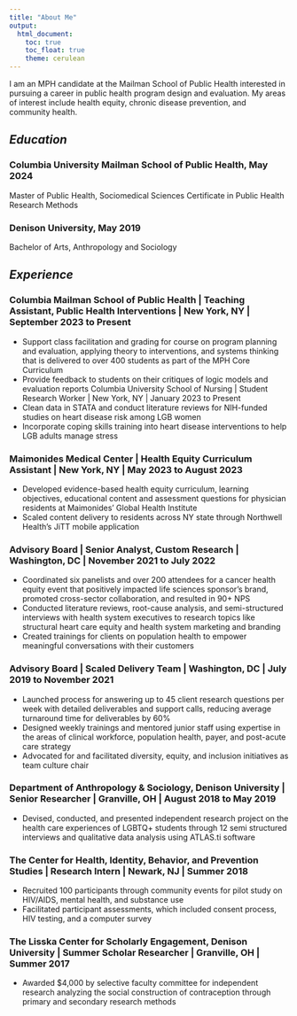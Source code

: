 ```yaml
---
title: "About Me"
output: 
  html_document:
    toc: true
    toc_float: true
    theme: cerulean
---
```


I am an MPH candidate at the Mailman School of Public Health interested in pursuing a career in public health program design and evaluation. My areas of interest include health equity, chronic disease prevention, and community health.

## _Education_

### Columbia University Mailman School of Public Health, May 2024
Master of Public Health, Sociomedical Sciences
Certificate in Public Health Research Methods

### Denison University, May 2019
Bachelor of Arts, Anthropology and Sociology

## _Experience_

### Columbia Mailman School of Public Health | Teaching Assistant, Public Health Interventions | New York, NY | September 2023 to Present
* Support class facilitation and grading for course on program planning and evaluation, applying theory to interventions, and systems thinking that is delivered to over 400 students as part of the MPH Core Curriculum
*	Provide feedback to students on their critiques of logic models and evaluation reports
Columbia University School of Nursing | Student Research Worker | New York, NY | January 2023 to Present
*	Clean data in STATA and conduct literature reviews for NIH-funded studies on heart disease risk among LGB women
*	Incorporate coping skills training into heart disease interventions to help LGB adults manage stress

### Maimonides Medical Center | Health Equity Curriculum Assistant | New York, NY | May 2023 to August 2023
*	Developed evidence-based health equity curriculum, learning objectives, educational content and assessment questions for physician residents at Maimonides' Global Health Institute
*	Scaled content delivery to residents across NY state through Northwell Health’s JiTT mobile application

### Advisory Board | Senior Analyst, Custom Research | Washington, DC | November 2021 to July 2022
*	Coordinated six panelists and over 200 attendees for a cancer health equity event that positively impacted life sciences sponsor’s brand, promoted cross-sector collaboration, and resulted in 90+ NPS
*	Conducted literature reviews, root-cause analysis, and semi-structured interviews with health system executives to research topics like structural heart care equity and health system marketing and branding
*	Created trainings for clients on population health to empower meaningful conversations with their customers

### Advisory Board | Scaled Delivery Team | Washington, DC | July 2019 to November 2021	
*	Launched process for answering up to 45 client research questions per week with detailed deliverables and support calls, reducing average turnaround time for deliverables by 60%
*	Designed weekly trainings and mentored junior staff using expertise in the areas of clinical workforce, population health, payer, and post-acute care strategy
*	Advocated for and facilitated diversity, equity, and inclusion initiatives as team culture chair 

### Department of Anthropology & Sociology, Denison University | Senior Researcher | Granville, OH | August 2018 to May 2019
*	Devised, conducted, and presented independent research project on the health care experiences of LGBTQ+ students through 12 semi structured interviews and qualitative data analysis using ATLAS.ti software

### The Center for Health, Identity, Behavior, and Prevention Studies | Research Intern | Newark, NJ | Summer 2018
*	Recruited 100 participants through community events for pilot study on HIV/AIDS, mental health, and substance use
*	Facilitated participant assessments, which included consent process, HIV testing, and a computer survey

### The Lisska Center for Scholarly Engagement, Denison University | Summer Scholar Researcher | Granville, OH | Summer 2017
*	Awarded $4,000 by selective faculty committee for independent research analyzing the social construction of contraception through primary and secondary research methods
